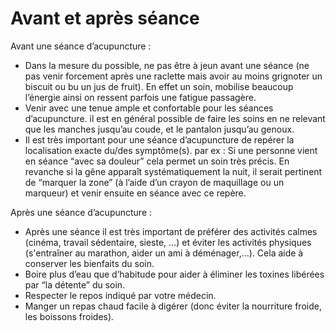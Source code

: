 # Avant et après séance

Avant une séance d’acupuncture :

- Dans la mesure du possible, ne pas être à jeun avant une séance (ne pas venir forcement après une raclette mais avoir au moins grignoter un biscuit ou bu un jus de fruit). En effet un soin, mobilise beaucoup l’énergie ainsi on ressent parfois une fatigue passagère.
- Venir avec une tenue ample et confortable pour les séances d’acupuncture. il est en général possible de faire les soins en ne relevant que les manches jusqu’au coude, et le pantalon jusqu’au genoux.
- Il est très important pour une séance d’acupuncture de repérer la localisation exacte du/des symptôme(s). par ex : Si une personne vient en séance “avec sa douleur” cela permet un soin très précis. En revanche si la gêne apparaît systématiquement la nuit, il serait pertinent de “marquer la zone” (à l’aide d’un crayon de maquillage ou un marqueur) et venir ensuite en séance avec ce repère.

Après une séance d’acupuncture :

- Après une séance il est très important de préférer des activités calmes (cinéma, travail sédentaire, sieste, …) et éviter les activités physiques (s'entraîner au marathon, aider un ami à déménager,...). Cela aide à conserver les bienfaits du soin.
- Boire plus d’eau que d’habitude pour aider à éliminer les toxines libérées par “la détente” du soin.
- Respecter le repos indiqué par votre médecin.
- Manger un repas chaud facile à digérer (donc éviter la nourriture froide, les boissons froides).
